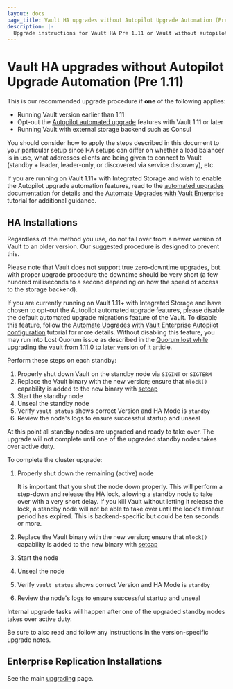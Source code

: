 ```yaml
---
layout: docs
page_title: Vault HA upgrades without Autopilot Upgrade Automation (Pre 1.11)
description: |-
  Upgrade instructions for Vault HA Pre 1.11 or Vault without autopilot upgrade automation being enabled. Be sure to read the Upgrading-Vault Guides as well.
---
```


# Vault HA upgrades without Autopilot Upgrade Automation (Pre 1.11)

This is our recommended upgrade procedure if **one** of the following applies:

- Running Vault version earlier than 1.11
- Opt-out the [Autopilot automated upgrade](/vault/docs/concepts/integrated-storage/autopilot#automated-upgrade) features with Vault 1.11 or later
- Running Vault with external storage backend such as Consul

You should consider how to apply the steps described in this document to your
particular setup since HA setups can differ on whether a load balancer is in
use, what addresses clients are being given to connect to Vault (standby +
leader, leader-only, or discovered via service discovery), etc.

If you are running on Vault 1.11+ with Integrated Storage and wish to enable the
Autopilot upgrade automation features, read to the [automated
upgrades](/vault/docs/concepts/integrated-storage/autopilot#automated-upgrades)
documentation for details and the [Automate Upgrades with Vault
Enterprise](/vault/tutorials/raft/raft-upgrade-automation) tutorial for
additional guidance.


## HA Installations

Regardless of the method you use, do not fail over from a newer version of Vault
to an older version. Our suggested procedure is designed to prevent this.

Please note that Vault does not support true zero-downtime upgrades, but with
proper upgrade procedure the downtime should be very short (a few hundred
milliseconds to a second depending on how the speed of access to the storage
backend).

<Warning title="Important">

If you are currently running on Vault 1.11+ with Integrated Storage and have
chosen to opt-out the Autopilot automated upgrade features, please disable the
default automated upgrade migrations feature of the Vault. To disable this
feature, follow the [Automate Upgrades with Vault Enterprise Autopilot
configuration](/vault/tutorials/raft/raft-upgrade-automation#autopilot-configuration)
tutorial for more details. Without disabling this feature, you may run into Lost
Quorum issue as described in the [Quorum lost while upgrading the vault from
1.11.0 to later version of
it](https://support.hashicorp.com/hc/en-us/articles/7122445204755-Quorum-lost-while-upgrading-the-vault-from-1-11-0-to-later-version-of-it)
article.

</Warning>

Perform these steps on each standby:

1. Properly shut down Vault on the standby node via `SIGINT` or `SIGTERM`
2. Replace the Vault binary with the new version; ensure that `mlock()`
   capability is added to the new binary with
   [setcap](/vault/docs/configuration#disable_mlock)
3. Start the standby node
4. Unseal the standby node
5. Verify `vault status` shows correct Version and HA Mode is `standby`
6. Review the node's logs to ensure successful startup and unseal

At this point all standby nodes are upgraded and ready to take over. The
upgrade will not complete until one of the upgraded standby nodes takes over
active duty.

To complete the cluster upgrade:

1. Properly shut down the remaining (active) node

   <Note>

   It is important that you shut the node down properly.
   This will perform a step-down and release the HA lock, allowing a standby
   node to take over with a very short delay.
   If you kill Vault without letting it release the lock, a standby node will
   not be able to take over until the lock's timeout period has expired. This
   is backend-specific but could be ten seconds or more.

   </Note>

2. Replace the Vault binary with the new version; ensure that `mlock()`
   capability is added to the new binary with
   [setcap](/vault/docs/configuration#disable_mlock)
3. Start the node
4. Unseal the node
5. Verify `vault status` shows correct Version and HA Mode is `standby`
6. Review the node's logs to ensure successful startup and unseal

Internal upgrade tasks will happen after one of the upgraded standby nodes
takes over active duty.

Be sure to also read and follow any instructions in the version-specific
upgrade notes.

## Enterprise Replication Installations

See the main [upgrading](/docs/upgrading#enterprise-replication-installations) page.
